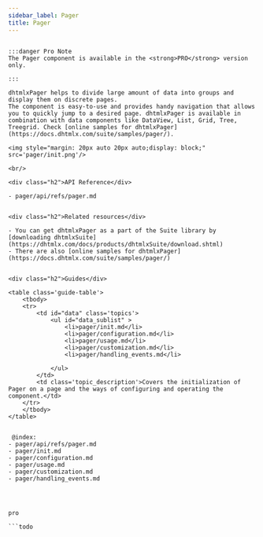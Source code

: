 ```yaml
---
sidebar_label: Pager
title: Pager
---
```



          

```todo

:::danger Pro Note
The Pager component is available in the <strong>PRO</strong> version only.

:::

dhtmlxPager helps to divide large amount of data into groups and display them on discrete pages. 
The component is easy-to-use and provides handy navigation that allows you to quickly jump to a desired page. dhtmlxPager is available in combination with data components like DataView, List, Grid, Tree, Treegrid. Check [online samples for dhtmlxPager](https://docs.dhtmlx.com/suite/samples/pager/).

<img style="margin: 20px auto 20px auto;display: block;" src='pager/init.png'/>

<br/>

<div class="h2">API Reference</div>

- pager/api/refs/pager.md


<div class="h2">Related resources</div>

- You can get dhtmlxPager as a part of the Suite library by [downloading dhtmlxSuite](https://dhtmlx.com/docs/products/dhtmlxSuite/download.shtml)          
- There are also [online samples for dhtmlxPager](https://docs.dhtmlx.com/suite/samples/pager/)  


<div class="h2">Guides</div>

<table class='guide-table'>
	<tbody>
	<tr>
		<td id="data" class='topics'>
		    <ul id="data_sublist" >
            	<li>pager/init.md</li>
                <li>pager/configuration.md</li>
                <li>pager/usage.md</li>
                <li>pager/customization.md</li>
                <li>pager/handling_events.md</li>
                   
            </ul>
        </td>
		<td class='topic_description'>Covers the initialization of Pager on a page and the ways of configuring and operating the component.</td>
	</tr>
   	</tbody>
</table>


 @index:
- pager/api/refs/pager.md
- pager/init.md
- pager/configuration.md
- pager/usage.md
- pager/customization.md
- pager/handling_events.md




pro

```todo